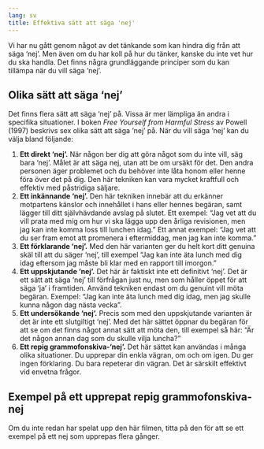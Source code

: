 ```yaml
---
lang: sv
title: Effektiva sätt att säga 'nej'
---
```


Vi har nu gått genom något av det tänkande som kan hindra dig från att
säga 'nej'. Men även om du har koll på hur du tänker, kanske du inte vet
hur du ska handla. Det finns några grundläggande principer som du kan
tillämpa när du vill säga 'nej'.

## Olika sätt att säga 'nej'

Det finns flera sätt att säga 'nej' på. Vissa är mer lämpliga än andra i
specifika situationer. I boken *Free Yourself from Harmful Stress* av
Powell (1997) beskrivs sex olika sätt att säga 'nej' på. När du vill
säga 'nej' kan du välja bland följande:

1.  **Ett direkt 'nej'.** När någon ber dig att göra något som du inte
    vill, säg bara 'nej'. Målet är att säga nej, utan att be om ursäkt
    för det. Den andra personen äger problemet och du behöver inte låta
    honom eller henne föra över det på dig. Den här tekniken kan vara
    mycket kraftfull och effektiv med påstridiga säljare.
2.  **Ett inkännande 'nej'.** Den här tekniken innebär att du erkänner
    motpartens känslor och innehållet i hans eller hennes begäran, samt
    lägger till ditt självhävdande avslag på slutet. Ett exempel: "Jag
    vet att du vill prata med mig om hur vi ska lägga upp den årliga
    revisionen, men jag kan inte komma loss till lunchen idag." Ett
    annat exempel: "Jag vet att du ser fram emot att promenera i
    eftermiddag, men jag kan inte komma."
3.  **Ett förklarande 'nej'.** Med den här varianten ger du helt kort
    ditt genuina skäl till att du säger 'nej', till exempel "Jag kan
    inte äta lunch med dig idag eftersom jag måste bli klar med en
    rapport till imorgon."
4.  **Ett uppskjutande 'nej'.** Det här är faktiskt inte ett definitivt
    'nej'. Det är ett sätt att säga 'nej' till förfrågan just nu, men
    som håller öppet för att säga 'ja' i framtiden. Använd tekniken
    endast om du genuint vill möta begäran. Exempel: "Jag kan inte äta
    lunch med dig idag, men jag skulle kunna någon dag nästa vecka".
5.  **Ett undersökande 'nej'.** Precis som med den uppskjutande
    varianten är det är inte ett slutgiltigt 'nej'. Med det här sättet
    öppnar du begäran för att se om det finns något annat sätt att möta
    den, till exempel så här: "Är det någon annan dag som du skulle
    vilja luncha?"
6.  **Ett repig grammofonskiva-'nej'.** Det här sättet kan användas i
    många olika situationer. Du upprepar din enkla vägran, om och om
    igen. Du ger ingen förklaring. Du bara repeterar din vägran. Det är
    särskilt effektivt vid envetna frågor.

## Exempel på ett upprepat repig grammofonskiva-nej

Om du inte redan har spelat upp den här filmen, titta på den för att se
ett exempel på ett nej som upprepas flera gånger.

 
